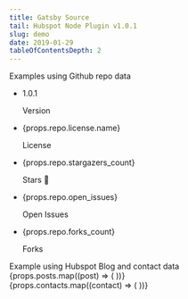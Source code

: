 ```yaml
---
title: Gatsby Source
tail: Hubspot Node Plugin v1.0.1
slug: demo
date: 2019-01-29
tableOfContentsDepth: 2
---
```



Examples using Github repo data
<AppCard className="p-4 mb-10 bg-white dark:bg-gray-80 shadow">
  <ul className="grid grid-cols-2 md:grid-cols-3 xl:grid-cols-5 place-content-between md:place-items-center bg-brand-dgray dark:bg-dark shadow-sm rounded-md px-6 py-4 gap-4">
    <li className="flex justify-center md:justify-normal basis-full md:basis-auto">
      <div className="text-center">
        <p className="font-bold text-lg text-dark dark:text-gray-50">1.0.1</p>
        <p className="font-medium text-xs text-primary dark:text-gray-50">Version</p>
      </div>
    </li>
    <li className="flex justify-center md:justify-normal basis-full md:basis-auto">
      <div className="text-center">
        <p className="font-bold text-lg text-dark dark:text-gray-50">{props.repo.license.name}</p>
        <p className="font-medium text-xs text-primary dark:text-gray-50">License</p>
      </div>
    </li>
    <li className="flex justify-center md:justify-normal basis-full md:basis-auto">
      <div className="text-center">
        <p className="font-bold text-lg text-dark dark:text-gray-50">{props.repo.stargazers_count}</p>
        <p className="font-medium text-xs text-primary dark:text-gray-50">Stars 🌟</p>
      </div>
    </li>
    <li className="flex justify-center md:justify-normal basis-full md:basis-auto">
      <div className="text-center">
        <p className="font-bold text-lg text-dark dark:text-gray-50">{props.repo.open_issues}</p>
        <p className="font-medium text-xs text-primary dark:text-gray-50">Open Issues</p>
      </div>
    </li>
    <li className="flex justify-center md:justify-normal basis-full md:basis-auto">
      <div className="text-center">
        <p className="font-bold text-lg text-dark dark:text-gray-50">{props.repo.forks_count}</p>
        <p className="font-medium text-xs text-primary dark:text-gray-50">Forks</p>
      </div>
    </li>
  </ul>
</AppCard>
Example using Hubspot Blog and contact data
<AppTabs>
  <AppTab header="Post">
    <div className="grid grid-cols-1 md:grid-cols-2 lg:grid-cols-3 gap-4 md:gap-6 pb-4 md:pb-6">
      {props.posts.map((post) => (
        <AppCardWithPhoto key={post.id} {...post}></AppCardWithPhoto>
      ))}
    </div>
  </AppTab>
  <AppTab header="Contacts">
    <div className="grid grid-cols-1 md:grid-cols-2 lg:grid-cols-3 gap-4 md:gap-6">
      {props.contacts.map((contact) => (
        <AppCardWithContact key={contact.id} {...contact} />
      ))}
    </div>
  </AppTab>
</AppTabs>
   


